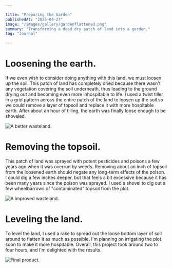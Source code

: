 ```yaml
---

title: "Preparing the Garden"
publishedAt: "2025-04-27"
image: "/images/gallery/gardenflattened.png"
summary: "Transforming a dead dry patch of land into a garden."
tag: "Journal"

---
```


# Loosening the earth.
If we even wish to consider doing anything with this land, we must loosen up the soil. This patch of land has completely dried because there wasn't any vegetation covering the soil underneath, thus leading to the ground drying out and becoming even more inhospitable to life. I used a twist tiller in a grid pattern across the entire patch of the land to loosen up the soil so we could remove a layer of topsoil and replace it with more hospitable earth. After about an hour of tilling, the earth was finally loose enough to be shoveled.

![A better wasteland.](/images/gallery/gardentilled.png)

# Removing the topsoil.
This patch of land was sprayed with potent pesticides and poisons a few years ago when it was overrun by weeds. Removing about an inch of topsoil from the loosened earth should negate any long-term effects of the poison. I could dig a few inches deeper, but that feels a bit excessive because it has been many years since the poison was sprayed. I used a shovel to dig out a few wheelbarrows of "contaminated" topsoil from the plot.

![A improved wasteland.](/images/gallery/gardenshovel.png)

# Leveling the land.
To level the land, I used a rake to spread out the loose bottom layer of soil around to flatten it as much as possible. I'm planning on irrigating the plot soon to make it more hospitable. Overall, this project took around two to four hours, and I'm delighted with the results.

![Final product.](/images/gallery/gardenflattened.png)